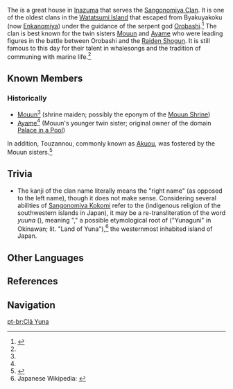 {{Terminology Infobox
|image        = 
|type         = Families
|type2        = Inazuma Clans
}}
The {{Lang|'''Yuna Clan'''|ja=右名氏}} is a great house in [[Inazuma]] that serves the [[Sangonomiya Clan]]. It is one of the oldest clans in the [[Watatsumi Island]] that escaped from Byakuyakoku (now [[Enkanomiya]]) under the guidance of the serpent god [[Orobashi]].<ref name="Life of Mouun">{{Ref/Book|The Life of Mouun the Shrine Maiden}}</ref> The clan is best known for the twin sisters [[Mouun]] and [[Ayame]] who were leading figures in the battle between Orobashi and the [[Raiden Shogun]]. It is still famous to this day for their talent in whalesongs and the tradition of communing with marine life.<ref name="Life of Mouun" />

==Known Members==
===Historically===
*[[Mouun]]<ref name="Life of Mouun" /> (shrine maiden; possibly the eponym of the [[Mouun Shrine]])
*[[Ayame]]<ref name="Life of Mouun" /> (Mouun's younger twin sister; original owner of the domain [[Palace in a Pool]])

In addition, Touzannou, commonly known as [[Akuou]], was fostered by the Mouun sisters.<ref name="East Viceroy">{{Ref/Book|Debates on the "Viceroy of the East"}}</ref>

==Trivia==
*The kanji of the clan name literally means the "right name" (as opposed to the left name), though it does not make sense. Considering several abilities of [[Sangonomiya Kokomi]] refer to the {{w|Ryukyuan religion|Ryukyuan mythology}} (indigenous religion of the southwestern islands in Japan), it may be a re-transliteration of the {{w|Okinawan_language|Okinawan}} word ''yuuna'' ({{ja|右納}}), meaning "{{w|Hibiscus tiliaceus|sea hibiscus}}," a possible etymological root of {{w|Yonaguni}} ("Yunaguni" in Okinawan; lit. "Land of Yuna"),<ref>Japanese Wikipedia: [https://ja.wikipedia.org/wiki/%E4%B8%8E%E9%82%A3%E5%9B%BD%E5%B3%B6 {{ja|与那国島}}]</ref> the westernmost inhabited island of Japan.

==Other Languages==
{{Other Languages|default_hidden=1
|en      = Yuna Clan
|zhs     = 右名氏
|zhs_rm  = Yòumíng Shì{{Sino|zh|ja}}
|ja      = 右名氏
|ja_rm   = Yuuna-shi
|ko      = {{tt|우명|右名}} {{tt|씨|氏}}
|ko_rm   = Umyeong Ssi{{Sino|ko|ja}}
|es      = Clan Yuna
|fr      = Clan Yuna
|ru      = Род Юна<ref name="Life of Mouun" /> / Клан Юна<ref name="East Viceroy" />
|th      = ตระกูล Yuna
|th_rm   = Tra-kun Yuna
|vi      = {{tt|Thị Tộc|氏族}} Yuna
|de      = Yuna-Klan
|id      = Klan Yuna
|pt      = Clã Yuna
|tr      = 
|it      = 
}}

==References==
{{Reflist}}

==Navigation==
{{Faction Navbox}}

[[pt-br:Clã Yuna]]
